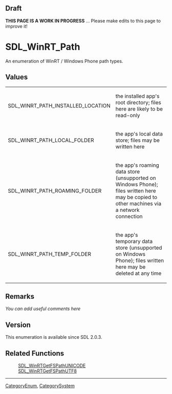 == Draft ==

'''THIS PAGE IS A WORK IN PROGRESS''' ... Please make edits to this page to improve it!


<!-- #*^*^*^*^*See https://wiki.libsdl.org/SGEnumerations for details on editing this page*^*^*^*^* -->


= SDL_WinRT_Path =
An enumeration of WinRT / Windows Phone path types.




== Values ==
{|
|SDL_WINRT_PATH_INSTALLED_LOCATION
|the installed app's root directory; files here are likely to be read-only
|-
|SDL_WINRT_PATH_LOCAL_FOLDER
|the app's local data store; files may be written here
|-
|SDL_WINRT_PATH_ROAMING_FOLDER
|the app's roaming data store (unsupported on Windows Phone); files written here may be copied to other machines via a network connection
|-
|SDL_WINRT_PATH_TEMP_FOLDER
|the app's temporary data store (unsupported on Windows Phone); files written here may be deleted at any time
|}



== Remarks ==
''You can add useful comments here''

<!-- #Leave this section as-is unless you have a remark to put in.  In that case, replace ''You can add useful comments here'' with your remark(s) following the Style Guide instructions.  Leave the rest of the markup alone and delete this comment. -->


== Version ==
This enumeration is available since SDL 2.0.3.


== Related Functions ==
:[[SDL_WinRTGetFSPathUNICODE]]
:[[SDL_WinRTGetFSPathUTF8]]
<!-- #Remove this section if empty -->

----
[[CategoryEnum]], [[CategorySystem]]
<!-- #See the Style Guide for instructions on editing the footer. -->
